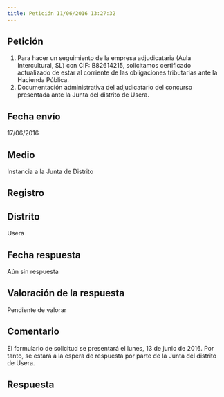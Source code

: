 ```yaml
---
title: Petición 11/06/2016 13:27:32
---
```



## Petición
1. Para hacer un seguimiento de la empresa adjudicataria (Aula Intercultural, SL) con CIF: B82614215, solicitamos certificado actualizado de estar al corriente de las obligaciones tributarias ante la Hacienda Pública.
2. Documentación administrativa del adjudicatario del concurso presentada ante la Junta del distrito de Usera.


## Fecha envío
17/06/2016


## Medio
Instancia a la Junta de Distrito


## Registro



## Distrito
Usera


## Fecha respuesta
Aún sin respuesta


## Valoración de la respuesta
Pendiente de valorar


## Comentario
El formulario de solicitud se presentará el lunes, 13 de junio de 2016. Por tanto, se estará a la espera de respuesta por parte de la Junta del distrito de Usera.


## Respuesta



